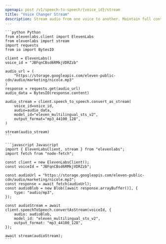```yaml
---
openapi: post /v1/speech-to-speech/{voice_id}/stream
title: "Voice Changer Stream"
description: Stream audio from one voice to another. Maintain full control over emotion, timing and delivery.
---
```


<RequestExample>

    ```python Python
    from elevenlabs.client import ElevenLabs
    from elevenlabs import stream
    import requests
    from io import BytesIO

    client = ElevenLabs()
    voice_id = "JBFqnCBsd6RMkjVDRZzb"

    audio_url = (
        "https://storage.googleapis.com/eleven-public-cdn/audio/marketing/nicole.mp3"
    )
    response = requests.get(audio_url)
    audio_data = BytesIO(response.content)

    audio_stream = client.speech_to_speech.convert_as_stream(
        voice_id=voice_id,
        audio=audio_data,
        model_id="eleven_multilingual_sts_v2",
        output_format="mp3_44100_128",
    )

    stream(audio_stream)
    ```

    ```javascript Javascript
    import { ElevenLabsClient, stream } from "elevenlabs";
    import fetch from "node-fetch";

    const client = new ElevenLabsClient();
    const voiceId = "JBFqnCBsd6RMkjVDRZzb";

    const audioUrl = "https://storage.googleapis.com/eleven-public-cdn/audio/marketing/nicole.mp3";
    const response = await fetch(audioUrl);
    const audioBlob = new Blob([await response.arrayBuffer()], {
        type: "audio/mp3",
    });

    const audioStream = await client.speechToSpeech.convertAsStream(voiceId, {
        audio: audioBlob,
        model_id: "eleven_multilingual_sts_v2",
        output_format: "mp3_44100_128",
    });

    await stream(audioStream);
    ```

</RequestExample>
